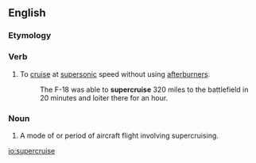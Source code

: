 ==English==

===Etymology===
{{prefix|en|super|cruise}}

===Verb===
{{en-verb|supercruis}}

# {{lb|en|aeronautics}} To [[cruise]] at [[supersonic]] speed without using [[afterburners]].
#: The F-18 was able to '''supercruise''' 320 miles to the battlefield in 20 minutes and loiter there for an hour.

===Noun===
{{en-noun}}

# {{lb|en|aeronautics}} A mode of or period of aircraft flight involving supercruising.

[[io:supercruise]]